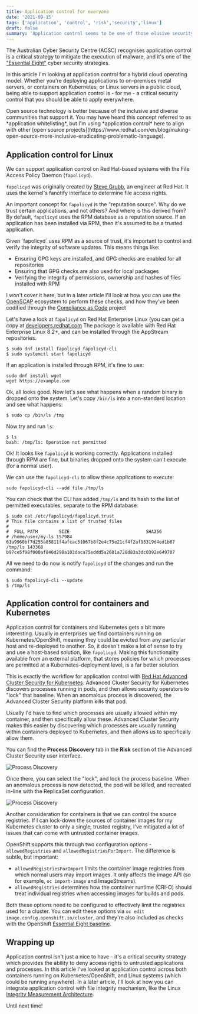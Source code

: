 ```yaml
---
title: Application control for everyone
date: '2021-09-15'
tags: ['application', 'control', 'risk','security','linux']
draft: false
summary: 'Application control seems to be one of those elusive security controls that organisations spend years chasing. How can we validate which processes are authorised to run on a system, and then enforce this?'
---
```


The Australian Cyber Security Centre (ACSC) recognises application control is a critical strategy to mitigate the execution of malware, and it's one of the ["Essential Eight"](https://www.cyber.gov.au/acsc/view-all-content/essential-eight) cyber security strategies.

In this article I'm looking at application control for a hybrid cloud operating model. Whether you're deploying applications to on-premises metal servers, or containers on Kubernetes, or Linux servers in a public cloud, being able to support application control is - for me - a critical security control that you should be able to apply everywhere.

<div style={{ backgroundColor: '#f5f5f5', padding: '2px', borderRadius: '.25rem' }}>
<p style={{ padding: '6px'}}>Open source technology is better because of the inclusive and diverse communities that support it. You may have heard this concept referred to as *application whitelisting*, but I'm using *application control* here to align with other [open source projects](https://www.redhat.com/en/blog/making-open-source-more-inclusive-eradicating-problematic-language).</p>
</div>

## Application control for Linux

We can support application control on Red Hat-based systems with the File Access Policy Daemon (`fapolicyd`).

`fapolicyd` was originally created by [Steve Grubb](https://github.com/stevegrubb), an engineer at Red Hat. It uses the kernel's fanotify interface to determine file access rights.

An important concept for `fapolicyd` is the "reputation source". Why do we trust certain applications, and not others? And where is this derived from? By default, `fapolicyd` uses the RPM database as a reputation source. If an application has been installed via RPM, then it's assumed to be a trusted application.

<div style={{ backgroundColor: '#f5f5f5', padding: '2px 4px', borderRadius: '.25rem' }}>
Given `fapolicyd` uses RPM as a source of trust, it's important to control and verify the integrity of software updates. This means things like:

- Ensuring GPG keys are installed, and GPG checks are enabled for all repositories
- Ensuring that GPG checks are also used for local packages
- Verifying the integrity of permissions, ownership and hashes of files installed with RPM

I won't cover it here, but in a later article I'll look at how you can use the [OpenSCAP](https://open-scap.org/) ecosystem to perform these checks, and how they've been codified through the [Compliance as Code](https://github.com/ComplianceAsCode/content/) project
</div>

Let's have a look at `fapolicyd` on Red Hat Enterprise Linux (you can get a copy at [developers.redhat.com](https://developers.redhat.com) The package is available with Red Hat Enterprise Linux 8.2+, and can be installed through the AppStream repositories.
```
$ sudo dnf install fapolicyd fapolicyd-cli
$ sudo systemctl start fapolicyd
```
If an application is installed through RPM, it's fine to use:
```
sudo dnf install wget
wget https://example.com
```
Ok, all looks good. Now let's see what happens when a random binary is dropped onto the system. Let's copy `/bin/ls` into a non-standard location and see what happens:
```
$ sudo cp /bin/ls /tmp
```
Now try and run `ls`:
```
$ ls
bash: /tmp/ls: Operation not permitted
```
Ok! It looks like `fapolicyd` is working correctly. Applications installed through RPM are fine, but binaries dropped onto the system can't execute (for a normal user).

We can use the `fapolicyd-cli` to allow these applications to execute:
```
sudo fapolicyd-cli --add file /tmp/ls
```
You can check that the CLI has added `/tmp/ls` and its hash to the list of permitted executables, separate to the RPM database:
```
$ sudo cat /etc/fapolicyd/fapolicyd.trust 
# This file contains a list of trusted files
#
#  FULL PATH        SIZE                             SHA256
# /home/user/my-ls 157984 61a9960bf7d255a85811f4afcac51067b8f2e4c75e21cf4f2af95319d4ed1b87
/tmp/ls 143368 b97ce5f98f000af846d298a103daca75eddd5a2681a728d83a3dc0392e649707
```
All we need to do now is notify `fapolicyd` of the changes and run the command:
```
$ sudo fapolicyd-cli --update
$ /tmp/ls
```

## Application control for containers and Kubernetes

Application control for containers and Kubernetes gets a bit more interesting. Usually in enterprises we find containers running on Kubernetes/OpenShift, meaning they could be evicted from any particular host and re-deployed to another. So, it doesn't make a lot of sense to try and use a host-based solution, like `fapolicyd`. Making this functionality available from an external platform, that stores policies for which processes are permitted at a Kubernetes-deployment level, is a far better solution.

This is exactly the workflow for application control with [Red Hat Advanced Cluster Security for Kubernetes](https://www.redhat.com/en/resources/advanced-cluster-security-for-kubernetes-datasheet). Advanced Cluster Security for Kubernetes discovers processes running in pods, and then allows security operators to "lock" that baseline. When an anomalous process is discovered, the Advanced Cluster Security platform kills that pod.

Usually I'd have to find which processes are usually allowed within my container, and then specifically allow these. Advanced Cluster Security makes this easier by discovering which processes are usually running within containers deployed to Kubernetes, and then allows us to specifically allow them.

You can find the **Process Discovery** tab in the **Risk** section of the Advanced Cluster Security user interface.

<Image alt="Process Discovery" src="/static/images/acs-control.png" width={960} height={495}/>

Once there, you can select the "lock", and lock the process baseline. When an anomalous process is now detected, the pod will be killed, and recreated in-line with the ReplicaSet configuration.

<Image alt="Process Discovery" src="/static/images/acs-lock.png" width={701} height={411}/>

Another consideration for containers is that we can control the source registries. If I can lock-down the sources of container images for my Kubernetes cluster to only a single, trusted registry, I've mitigated a lot of issues that can come with untrusted container images.

OpenShift supports this through two configuration options - `allowedRegistries` and `allowedRegistriesForImport`. The difference is subtle, but important:
- `allowedRegistriesForImport` limits the container image registries from which normal users may import images. It only affects the image API (so for example, `oc import-image` and ImageStreams).
- `allowedRegistries` determines how the container runtime (CRI-O) should treat individual registries when accessing images for builds and pods.


Both these options need to be configured to effectively limit the registries used for a cluster. You can edit these options via `oc edit image.config.openshift.io/cluster`, and they're also included as checks with the OpenShift [Essential Eight baseline](https://docs.openshift.com/container-platform/4.8/security/compliance_operator/compliance-operator-understanding.html#compliance_profiles_understanding-compliance).

## Wrapping up

Application control isn't just a nice to have - it's a critical security strategy which provides the ability to deny access rights to untrusted applications and processes. In this article I've looked at application control across both containers running on Kubernetes/OpenShift, and Linux systems (which could be running anywhere). In a later article, I'll look at how you can integrate application control with file integrity mechanism, like the Linux [Integrity Measurement Architecture](https://www.redhat.com/en/blog/how-use-linux-kernels-integrity-measurement-architecture). 

Until next time!
